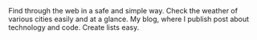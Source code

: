 <ProjectCard title="Finder" link="https://finder.2005danielus.ml" bg="linear-gradient(to right, #D4145A 0%, #FBB03B 100%)">
 Find through the web in a safe and simple way.
 </ProjectCard>
 
 <ProjectCard title="Weather" link="https://weather.2005danielus.ml" bg="linear-gradient(to right, #D4145A 0%, #FBB03B 100%)">
 Check the weather of various cities easily and at a glance.
 </ProjectCard>
 
 <ProjectCard title="Daniellop Blog" link="https://blog.2005danielus.ml" bg="linear-gradient(to right, #D4145A 0%, #FBB03B 100%)">
 My blog, where I publish post about technology and code.
 </ProjectCard>
 
 <ProjectCard title="Lists" link="https://lists.2005danielus.ml" bg="linear-gradient(to right, #D4145A 0%, #FBB03B 100%)">
 Create lists easy.
 </ProjectCard>
 
